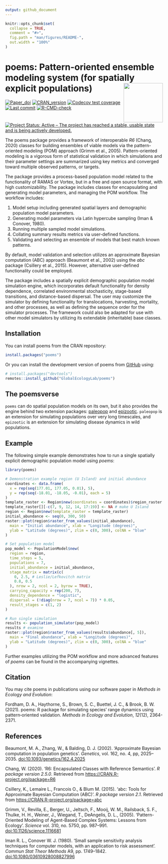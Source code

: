 ```yaml
---
output: github_document
---
```


<!-- README.md is generated from README.Rmd. Please edit that file -->

```r
knitr::opts_chunk$set(
  collapse = TRUE,
  comment = "#>",
  fig.path = "man/figures/README-",
  out.width = "100%"
)
```

# poems: Pattern-oriented ensemble modeling system (for spatially explicit populations) <img src='man/figures/logo.svg' align="right" height="125" />

<!-- badges: start -->
[![Paper_doi](https://img.shields.io/badge/doi-10.1111/2041--210X.13720-orange.svg)](https://doi.org/10.1111/2041-210X.13720)
[![CRAN_version](https://www.r-pkg.org/badges/version/poems)](https://cran.r-project.org/package=poems)
[![Codecov test coverage](https://codecov.io/gh/GlobalEcologyLab/poems/branch/main/graph/badge.svg)](https://app.codecov.io/gh/GlobalEcologyLab/poems?branch=main)
[![Last commit](https://img.shields.io/github/last-commit/GlobalEcologyLab/poems.svg)](https://github.com/GlobalEcologyLab/poems/commits/main)
[![R-CMD-check](https://github.com/GlobalEcologyLab/poems/actions/workflows/R-CMD-check.yaml/badge.svg)](https://github.com/GlobalEcologyLab/poems/actions/workflows/R-CMD-check.yaml)
[![Project Status: Active – The project has reached a stable, usable state and is being actively developed.](https://www.repostatus.org/badges/latest/active.svg)](https://www.repostatus.org/#active)
<!-- badges: end -->

The poems package provides a framework of interoperable *R6* (Chang, 2020) classes
for building ensembles of viable models via the pattern-oriented modeling (POM)
approach (Grimm et al., 2005). Pattern-oriented modeling is a vigorous form of 
statistical validation in which simulations and their parameter settings are
summarized using key metrics and converged toward multiple observed patterns,
or targets.

The package provides a process-based population model related to the 
functionality of RAMAS or Vortex, but in a free and open source 
format, with high customizability. The package includes classes for encapsulating and 
generating model parameters, and managing the POM workflow. The workflow includes:

1. Model setup including generated spatial layers and demographic population 
   model parameters.
1. Generating model parameters via Latin hypercube sampling (Iman & Conover, 1980).
1. Running multiple sampled model simulations.
1. Collating summary results metrics via user-defined functions.
1. Validating and selecting an ensemble of models that best match known patterns.

By default, model validation and selection utilizes an approximate Bayesian computation 
(ABC) approach (Beaumont et al., 2002) using the *abc* package (Csillery et al., 2015). 
However, alternative user-defined functionality could be employed. 

The package includes a spatially explicit demographic population model simulation
engine, which incorporates default functionality for density dependence, correlated 
environmental stochasticity, stage-based transitions, and distance-based dispersal. 
The user may customize the simulator by defining functionality for translocations, 
harvesting, mortality, and other processes, as well as defining the sequence order 
for the simulator processes. The framework could also be adapted for use with other 
model simulators by utilizing its extendable (inheritable) base classes.

## Installation

You can install poems from the CRAN repository:

``` r
install.packages("poems")
```

Or you can install the development version of poems from [GitHub](https://github.com/) using:

``` r
# install.packages("devtools")
remotes::install_github("GlobalEcologyLab/poems")
```

## The poemsverse

`poems` can do spatial population models on its own, but it also provides the engine behind two extension packages: [paleopop](https://github.com/GlobalEcologyLab/paleopop) and [epizootic](https://github.com/viralemergence/epizootic). `paleopop` is an extension for simulating populations over very long timescales, and `epizootic` is an extension for simulating disease dynamics in wild populations.

## Example

The following simple example demonstrates how to run a single spatially explicit 
demographic population model using *poems*:

```r
library(poems)

# Demonstration example region (U Island) and initial abundance
coordinates <- data.frame(
  x = rep(seq(177.01, 177.05, 0.01), 5),
  y = rep(seq(-18.01, -18.05, -0.01), each = 5)
)
template_raster <- Region$new(coordinates = coordinates)$region_raster # full extent
template_raster[][-c(7, 9, 12, 14, 17:19)] <- NA # make U Island
region <- Region$new(template_raster = template_raster)
initial_abundance <- seq(0, 300, 50)
raster::plot(region$raster_from_values(initial_abundance),
  main = "Initial abundance", xlab = "Longitude (degrees)",
  ylab = "Latitude (degrees)", zlim = c(0, 300), colNA = "blue"
)

# Set population model
pop_model <- PopulationModel$new(
  region = region,
  time_steps = 5,
  populations = 7,
  initial_abundance = initial_abundance,
  stage_matrix = matrix(c(
    0, 2.5, # Leslie/Lefkovitch matrix
    0.8, 0.5
  ), nrow = 2, ncol = 2, byrow = TRUE),
  carrying_capacity = rep(200, 7),
  density_dependence = "logistic",
  dispersal = (!diag(nrow = 7, ncol = 7)) * 0.05,
  result_stages = c(1, 2)
)

# Run single simulation
results <- population_simulator(pop_model)
results # examine
raster::plot(region$raster_from_values(results$abundance[, 5]),
  main = "Final abundance", xlab = "Longitude (degrees)",
  ylab = "Latitude (degrees)", zlim = c(0, 300), colNA = "blue"
)
```

Further examples utilizing the POM workflow and more advanced features of *poems*
can be found in the accompanying vignettes.

## Citation

You may cite poems in publications using our software paper in *Methods in Ecology and Evolution*:

Fordham, D. A., Haythorne, S., Brown, S. C., Buettel, J. C., & Brook, B. W. (2021). poems: R package for simulating species' range dynamics using pattern‐oriented validation. *Methods in Ecology and Evolution*, *12*(12), 2364-2371.

## References

Beaumont, M. A., Zhang, W., & Balding, D. J. (2002). 'Approximate Bayesian computation
in population genetics'. *Genetics*, vol. 162, no. 4, pp, 2025–2035.
<doi:10.1093/genetics/162.4.2025>

Chang, W. (2020). 'R6: Encapsulated Classes with Reference Semantics'. *R package version 2.5.0*. 
Retrieved from  <https://CRAN.R-project.org/package=R6>

Csillery, K., Lemaire L., Francois O., & Blum M. (2015). 'abc: Tools for Approximate 
Bayesian Computation (ABC)'. *R package version 2.1*. Retrieved from 
<https://CRAN.R-project.org/package=abc>

Grimm, V., Revilla, E., Berger, U., Jeltsch, F., Mooij, W. M., Railsback, S. F.,
Thulke, H. H., Weiner, J., Wiegand, T., DeAngelis, D. L., (2005). 'Pattern-Oriented
Modeling of Agent-Based Complex Systems: Lessons from Ecology'. *Science*
vol. 310, no. 5750, pp. 987–991. <doi:10.1126/science.1116681>

Iman R. L., Conover W. J. (1980). 'Small sample sensitivity analysis techniques for computer 
models, with an application to risk assessment'. *Commun Stat Theor Methods* A9, pp. 1749–1842.
<doi:10.1080/03610928008827996>

